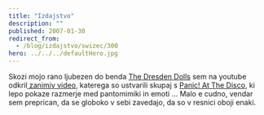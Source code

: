 ```yaml
---
title: "Izdajstvo"
description: ""
published: 2007-01-30
redirect_from:
  - /blog/izdajstvo/swizec/300
hero: ../../../defaultHero.jpg
---
```


Skozi mojo rano ljubezen do benda [The Dresden Dolls](http://www.dresdendolls.com/) sem na youtube odkril[ zanimiv video](http://youtube.com/watch?v=vY2WLMf0F_c), katerega so ustvarili skupaj s [Panic! At The Disco](http://www.panicatthedisco.com/), ki lepo pokaze razmerje med pantomimiki in emoti ... Malo e cudno, vendar sem preprican, da se globoko v sebi zavedajo, da so v resnici oboji enaki.
